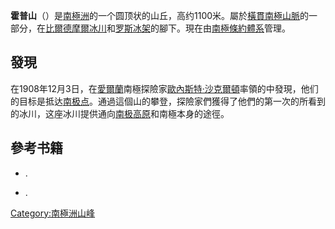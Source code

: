 {{Infobox mountain
| name          = 霍普山
| Photo         = Mount Hope (Antarctica).jpg
| Photo_alt     = Mount Hope (Antarctica)
| 照片說明        = 霍普山, 在此图中左侧的圆顶状的山丘, 该照片由[[歐內斯特·沙克爾頓|歐內斯特·沙克爾頓]]的探险团队摄于1908年
| Elevation     = 约 {{convert|3500|ft|m|sigfig=2}}
| Location      = [[南極洲|南極洲]]<br />[[罗斯冰架|罗斯冰架]]
| Range         = [[橫貫南極山脈|橫貫南極山脈]]
| prominence    = 
| topo          = 
| type          = 
| age           = 
| first_ascent  = 
| easiest_route = 
| listing       = 
| pushpin_map = Antarctica
| pushpin_label_position = left
| pushpin_map_caption = 霍普山在南極洲的位置
| latd=83 | latm=45 | lats= | latNS=S
| longd=171 | longm=00 | longs= | longEW=E
}}

'''霍普山'''（{{lang-en|Mount Hope}}）是[[南極洲|南極洲]]的一个圆顶状的山丘，高约1100米。屬於[[橫貫南極山脈|橫貫南極山脈]]的一部分，在[[比爾德摩爾冰川|比爾德摩爾冰川]]和[[罗斯冰架|罗斯冰架]]的腳下。現在由[[南極條約體系|南極條約體系]]管理。

== 發現 ==
在1908年12月3日，在[[愛爾蘭|愛爾蘭]]南極探險家[[歐內斯特·沙克爾頓|歐內斯特·沙克爾頓]]率領的{{link-en|猎人号探险探|Nimrod Expedition}}中發現，他们的目标是抵达[[南极点|南极点]]。通過這個山的攀登，探險家們獲得了他們的第一次的所看到的冰川，这座冰川提供通向[[南极高原|南极高原]]和南極本身的途徑。<!--歐內斯特·沙克爾頓对此记录道：“我们希望能够登上这座山，这样这个地区的风光便能一览无遗了。于是我们来到了山脚。 [...] 我们艰难地爬过这座山的岩壁，之后迎来的是缓和的雪坡 [...] -->

== 參考书籍 ==
* {{citation|last= 沙克爾頓 |first= 歐內斯特 |author-link=歐內斯特·沙克爾頓 |title= ''The Heart of the Antarctic'' |publisher= William Heinemann |place= London |year= 1911}}.
* {{citation|last= Tyler-Lewis |first= Kelly |author-link= Kelly Tyler-Lewis |title= ''The Lost Men'' |publisher= Bloomsbury |place= London |year= 2006 |isbn= 978-0-7475-7972-4}}.

{{Antarctica-geo-stub}}
[[Category:南極洲山峰|Category:南極洲山峰]]